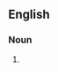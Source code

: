 {{also|air-bursts|air bursts}}

==English==

===Noun===
{{head|en|noun plural form}}

# {{plural of|airburst|lang=en}}